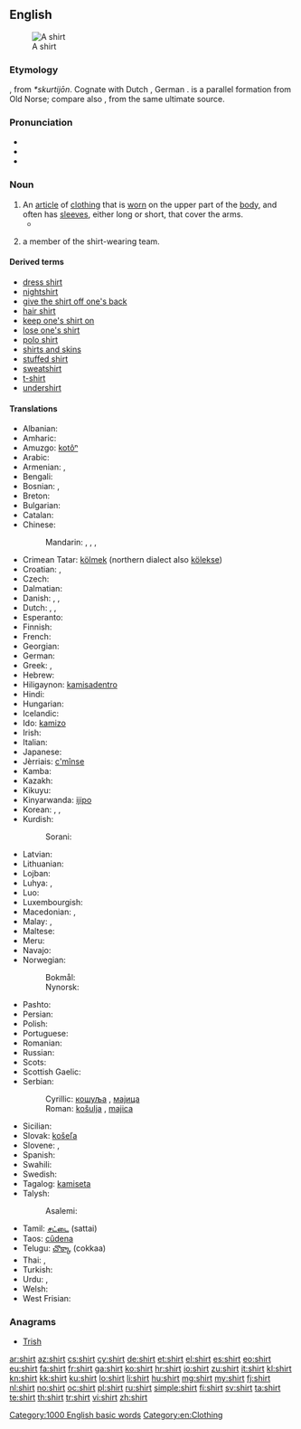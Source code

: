 {{wikipedia}}
==English==
[[Image:Shirt.jpg|thumb|A shirt]]

===Etymology===
{{etyl|ang}} {{term|scyrte|lang=ang}}, from {{etyl|gem}} ''*skurtijōn''.  Cognate with Dutch {{term|schort|lang=nl}}, German {{term|Schürze||apron|lang=de}}.  {{term|skirt|Skirt|lang=en}} is a parallel formation from Old Norse; compare also {{term|short|lang=en}}, from the same ultimate source.

===Pronunciation===
* {{audio|en-us-shirt.ogg|Audio (US)}}
* {{audio|En-uk-shirt.ogg|Audio (UK)}}
* {{rhymes|ɜː(r)t}}

===Noun===
{{en-noun}}

# An [[article]] of [[clothing]] that is [[wear|worn]] on the upper part of the [[body]], and often has [[sleeve]]s, either long or short, that cover the arms.
#* {{quote-news
|year=2012
|date=April 9
|author=Mandeep Sanghera
|title=Tottenham 1 - 2 Norwich
|work=BBC Sport
|url=http://www.bbc.co.uk/sport/0/football/17581358
|page=
|passage=Holt was furious referee Michael Oliver refused to then award him a penalty after Ledley King appeared to pull his '''shirt''' and his anger was compounded when Spurs immediately levelled.}}
# {{context|"[[shirts and skins]]" games}} a member of the shirt-wearing team.

====Derived terms====
* [[dress shirt]]
* [[nightshirt]]
* [[give the shirt off one's back]]
* [[hair shirt]]
* [[keep one's shirt on]]
* [[lose one's shirt]]
* [[polo shirt]]
* [[shirts and skins]]
* [[stuffed shirt]]
* [[sweatshirt]]
* [[t-shirt]]
* [[undershirt]]

====Translations====
{{trans-top|article of clothing}}
* Albanian: {{t|sq|këmish}}
* Amharic: {{tø|am|ሸሚዝ|tr=šämiz|sc=Ethi}}
* Amuzgo: [[kotôⁿ]]
* Arabic: {{t-|ar|قميص|m|tr=qamiiS}}
* Armenian: {{t-|hy|վերնաշապիկ|tr=vernašapik}},  {{t-|hy|շապիկ|tr=šapik}}
* Bengali: {{t|bn|শার্ট|tr=sharţ|sc=Beng}}
* Bosnian: {{t-|bs|košulja|f}}, {{t-|bs|majica|f}}
* Breton: {{t|br|roched|f|xs=Breton}}
* Bulgarian: {{t|bg|риза|f|tr=ríza|sc=Cyrl}}
* Catalan: {{t-|ca|camisa|f}}
* Chinese:
*: Mandarin: {{t-|cmn|襯衫|sc=Hani}},  {{t-|cmn|衬衫|tr=chènshān|sc=Hani}},  {{t-|cmn|襯衣|sc=Hani}},  {{t-|cmn|衬衣|tr=chènyī|sc=Hani}}
* Crimean Tatar: [[kölmek]] (northern dialect also [[kölekse]])
* Croatian: {{t-|hr|košulja|f}}, {{t+|hr|majica|f}}
* Czech: {{t+|cs|košile|f}}
* Dalmatian: {{tø|dlm|camaisa|f}}
* Danish: {{t-|da|bluse|c}}, {{t-|da|skjorte|c}}, {{t-|da|trøje|c}}
* Dutch: {{t+|nl|hemd|n}}, {{t+|nl|overhemd|n}}, {{t+|nl|shirt}}
* Esperanto: {{t-|eo|ĉemizo|xs=Esperanto}}
* Finnish: {{t+|fi|paita}}
* French: {{t+|fr|chemise|f}}
* Georgian: {{t|ka|პერანგი|tr=perangi|sc=Geor}}
* German: {{t+|de|Hemd|n}}
* Greek: {{t+|el|πουκάμισο|n|tr=poukámiso}}, {{t+|el|υποκάμισο|n|tr=ypokámiso}}
* Hebrew: {{t-|he|חולצה|f|tr=khultza}}
* Hiligaynon: [[kamisadentro]]
* Hindi: {{t|hi|क़मीज़|f|tr=qamīz|sc=Deva}}
* Hungarian: {{t+|hu|ing}}
* Icelandic: {{t+|is|skyrta|f}}
* Ido: [[kamizo]]
* Irish: {{t+|ga|léine|f}}
* Italian: {{t+|it|camicia|f}}
* Japanese: {{t-|ja|シャツ|tr=shatsu}}
* Jèrriais: [[c'mînse]] {{f}}
* Kamba: {{tø|kam|shati}}
* Kazakh: {{t|kk|жейде |tr=jeyde|sc=Cyrl|xs=Kazakh}}
* Kikuyu: {{tø|ki|sati}}
* Kinyarwanda: [[ijipo]]
* Korean: {{t|ko|셔츠|tr=syeochu|sc=Kore}}, {{t|ko|와이 셔츠|tr=wai syeochu|sc=Kore}}, {{t|ko|남방|tr=nambang|sc=Kore}}
* Kurdish:
*: Sorani: {{ku-Arab|[[کراس]]}}
{{trans-mid}}
* Latvian: {{t|lv|krekls}}
* Lithuanian: {{t|lt|marškiniai|m|p}}
* Lojban: {{t|jbo|creka}}
* Luhya: {{tø|luy|lishati}},  {{tø|luy|lishati}}
* Luo: {{tø|luo|shat}}
* Luxembourgish: {{t|lb|Hiem|n}}
* Macedonian: {{t|mk|кошула|f|tr=kóšula}},  {{t|mk|маица|f|tr=máica}}
* Malay: {{t|ms|baju}}, {{t|ms|kemeja}}
* Maltese: {{t|mt|qmis|f|xs=Maltese}}
* Meru: {{tø|mer|shati}}
* Navajo: {{tø|nv|deijiʼ ééʼ}}
* Norwegian:
*: Bokmål: {{t|nb|skjorte|m|f}}
*: Nynorsk: {{t|nn|skjorte|f}}
* Pashto: {{t-|ps|خت|m|tr=xət|sc=ps-Arab|xs=Pashto}}
* Persian: {{t|fa|پیراهن|sc=fa-Arab}}
* Polish: {{t+|pl|koszula|f}}
* Portuguese: {{t+|pt|camisa|f}}
* Romanian: {{t+|ro|cămașă|f}}
* Russian: {{t+|ru|рубашка|f|tr=rubáška}}
* Scots: {{tø|sco|sark|xs=Scots}}
* Scottish Gaelic: {{t-|gd|lèine|xs=Scottish Gaelic}} {{f}}
* Serbian:
*: Cyrillic: [[кошуља#Serbian|кошуља]] {{f}}, [[мајица#Serbian|мајица]] {{f}}
*: Roman: [[košulja#Serbian|košulja]] {{f}}, [[majica#Serbian|majica]] {{f}}
* Sicilian: {{t+|scn|cammisa|f|xs=Sicilian}}
* Slovak: [[košeľa]] {{f}}
* Slovene: {{t+|sl|srajca|f}}, {{t-|sl|majica|f}}
* Spanish: {{t+|es|camisa|f}}
* Swahili: {{t+|sw|shati|xs=Swahili}}
* Swedish: {{t+|sv|skjorta|c}}
* Tagalog: [[kamiseta]]
* Talysh:
*: Asalemi: {{tø|tly|شوی|tr=šavi|sc=fa-Arab}}
* Tamil: [[சட்டை]] (sattai)
* Taos: [[cûdena]]
* Telugu: [[చొక్కా]] (cokkaa)
* Thai: {{t|th|เสื้อเชิ้ต|tr=sêua chért}},  {{t|th|เสื้อ|tr=sêua}}
* Turkish: {{t+|tr|gömlek}}
* Urdu: {{t|ur|قمیض|f|tr=qamīz|sc=ur-Arab}}, {{t|ur|قمیص|f|tr=qamīs|sc=ur-Arab}}
* Welsh: {{t|cy|crys|m|xs=Welsh}}
* West Frisian: {{t-|fy|himd|xs=West Frisian}}
{{trans-bottom}}

===Anagrams===
* [[Trish#English|Trish]]

[[Category:1000 English basic words]]
[[Category:en:Clothing]]

[[ar:shirt]]
[[az:shirt]]
[[cs:shirt]]
[[cy:shirt]]
[[de:shirt]]
[[et:shirt]]
[[el:shirt]]
[[es:shirt]]
[[eo:shirt]]
[[eu:shirt]]
[[fa:shirt]]
[[fr:shirt]]
[[ga:shirt]]
[[ko:shirt]]
[[hr:shirt]]
[[io:shirt]]
[[zu:shirt]]
[[it:shirt]]
[[kl:shirt]]
[[kn:shirt]]
[[kk:shirt]]
[[ku:shirt]]
[[lo:shirt]]
[[li:shirt]]
[[hu:shirt]]
[[mg:shirt]]
[[my:shirt]]
[[fj:shirt]]
[[nl:shirt]]
[[no:shirt]]
[[oc:shirt]]
[[pl:shirt]]
[[ru:shirt]]
[[simple:shirt]]
[[fi:shirt]]
[[sv:shirt]]
[[ta:shirt]]
[[te:shirt]]
[[th:shirt]]
[[tr:shirt]]
[[vi:shirt]]
[[zh:shirt]]